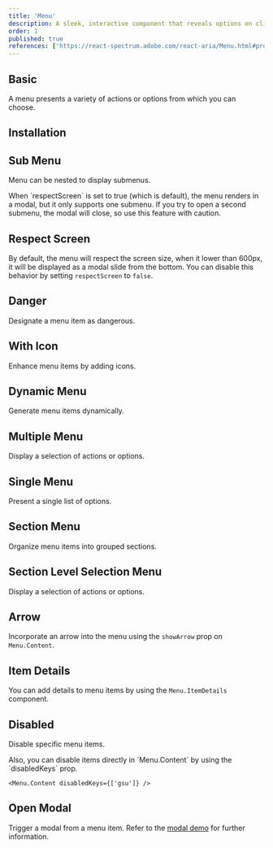 ```yaml
---
title: 'Menu'
description: A sleek, interactive component that reveals options on click, perfect for seamless navigation and organizing choices in a compact space.
order: 1
published: true
references: ['https://react-spectrum.adobe.com/react-aria/Menu.html#props']
---
```


## Basic

A menu presents a variety of actions or options from which you can choose.

<Demo center component='collections/menu/menu-basic-demo' />

## Installation

<Install component='menu' />

## Sub Menu

Menu can be nested to display submenus.

<Demo center component='collections/menu/menu-sub-demo' />
<Note>
    When `respectScreen` is set to true (which is default), the menu renders in a modal, but it only
    supports one submenu. If you try to open a second submenu, the modal will close, so use this
    feature with caution.
</Note>

## Respect Screen

By default, the menu will respect the screen size, when it lower than 600px, it will be displayed as a modal slide from the bottom. You can disable this behavior by setting `respectScreen` to `false`.

<Demo center component='collections/menu/menu-respect-screen-demo' />

## Danger

Designate a menu item as dangerous.

<Demo center component='collections/menu/menu-danger-demo' />

## With Icon

Enhance menu items by adding icons.

<Demo center component='collections/menu/menu-with-icon-demo' />

## Dynamic Menu

Generate menu items dynamically.

<Demo center component='collections/menu/menu-collection-demo' />

## Multiple Menu

Display a selection of actions or options.

<Demo center component='collections/menu/multiple-menu-demo' />

## Single Menu

Present a single list of options.

<Demo center component='collections/menu/single-menu-demo' />

## Section Menu

Organize menu items into grouped sections.

<Demo center component='collections/menu/menu-section-demo' />

## Section Level Selection Menu

Display a selection of actions or options.

<Demo center component='collections/menu/menu-section-level-demo' />

## Arrow

Incorporate an arrow into the menu using the `showArrow` prop on `Menu.Content`.

<Demo center component='collections/menu/menu-with-arrow-demo' />

## Item Details

You can add details to menu items by using the `Menu.ItemDetails` component.

<Demo center component='collections/menu/menu-item-details-demo' />

## Disabled

Disable specific menu items.

<Demo center component='collections/menu/menu-disabled-demo' />
Also, you can disable items directly in `Menu.Content` by using the `disabledKeys` prop.

```tsx
<Menu.Content disabledKeys={['gsu']} />
```

## Open Modal

Trigger a modal from a menu item. Refer to the [modal demo](/docs/components/overlays/modal#triggered-by-menu) for further information.
